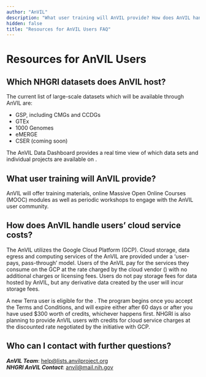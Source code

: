 ```yaml
---
author: "AnVIL"
description: "What user training will AnVIL provide? How does AnVIL handle users’ cloud service costs"
hidden: false
title: "Resources for AnVIL Users FAQ"
---
```


# Resources for AnVIL Users

## Which NHGRI datasets does AnVIL host?

The current list of large-scale datasets which will be available through AnVIL are:

- GSP, including CMGs and CCDGs
- GTEx
- 1000 Genomes
- eMERGE
- CSER (coming soon)

The AnVIL Data Dashboard provides a real time view of which data sets and individual projects are available on <Link label="AnVIL" url="https://anvilproject.org/data/consortia" />.

## What user training will AnVIL provide?

AnVIL will offer training materials, online Massive Open Online Courses (MOOC) modules as well as periodic workshops to engage with the AnVIL user community.

## How does AnVIL handle users’ cloud service costs?

The AnVIL utilizes the Google Cloud Platform (GCP). Cloud storage, data egress and computing services of the AnVIL are provided under a ‘user-pays, pass-through’ model. Users of the AnVIL pay for the services they consume on the GCP at the rate charged by the cloud vendor (<Link label="https://cloud.google.com/pricing/" url="hhttps://cloud.google.com/pricing/" />) with no additional charges or licensing fees. Users do not pay storage fees for data hosted by AnVIL, but any derivative data created by the user will incur storage fees.

A new Terra user is eligible for the <Link label="free credits program" url="https://support.terra.bio/hc/en-us/articles/360046295092-Set-up-billing-with-300-Google-credits-to-explore-Terra" />. The program begins once you accept the Terms and Conditions, and will expire either after 60 days or after you have used $300 worth of credits, whichever happens first. NHGRI is also planning to provide AnVIL users with credits for cloud service charges at the discounted rate negotiated by the <Link label="NIH STRIDES" url="https://datascience.nih.gov/strides" /> initiative with GCP.

## Who can I contact with further questions?

**_AnVIL Team_**: [help@lists.anvilproject.org](mailto:help@lists.anvilproject.org)\
**_NHGRI AnVIL Contact_**: [anvil@mail.nih.gov](mailto:anvil@mail.nih.gov)
